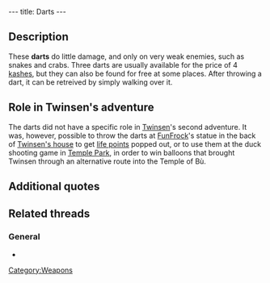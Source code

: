 ---
title: Darts
---

{{Weapon|
Name=Dart|
Image=Darts.gif|
Enemy=Yellow enemies|
Rate=Medium|
Damage=Little|
Range=Medium}}

{{Quote|
Quote=You can throw these darts at any time by selecting them in the inventory. To retrieve them, you only have to touch them.|
Character=Official description}}

==Description==
These '''darts''' do little damage, and only on very weak enemies, such as snakes and crabs. Three darts are usually available for the price of 4 [[kashes]], but they can also be found for free at some places. After throwing a dart, it can be retreived by simply walking over it.

==Role in Twinsen's adventure==
The darts did not have a specific role in [[Twinsen]]'s second adventure. It was, however, possible to throw the darts at [[FunFrock]]'s statue in the back of [[Twinsen's house]] to get [[life points]] popped out, or to use them at the duck shooting game in [[Temple of Bu|Temple Park]], in order to win balloons that brought Twinsen through an alternative route into the Temple of Bù.

==Additional quotes==
{{Quote|
Quote=Would you like 3 darts and try some duck shooting? The price is 4 kashes.|
Character=Temple Park vendor}}

==Related threads==
===General===
* {{thread|id=8282|title=Darts}}

[[Category:Weapons]]